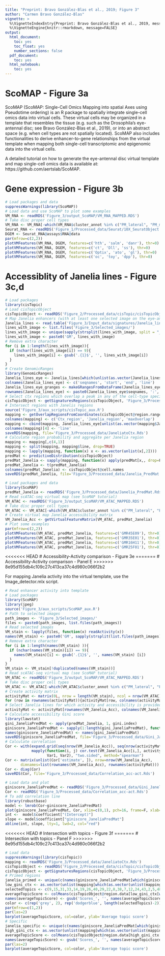 ```yaml
---
title: "Preprint: Bravo González-Blas et al., 2019; Figure 3"
author: "Carmen Bravo González-Blas"
vignette: >
  %\VignetteIndexEntry{Preprint: Bravo González-Blas et al., 2019, message=FALSE}
  %\VignetteEngine{knitr::rmarkdown, message=FALSE}
output: 
  html_document:
    toc: yes
    toc_float: yes
    number_sections: false
  pdf_document:
    toc: yes
  html_notebook:
    toc: yes
---
```


# ScoMAP - Figure 3a

ScoMAP (ScoMAP: Single-Cell Omics Mapping into spatial Axes using Pseudotime ordering) is an R package to spatially integrate single-cell omics data into virtual cells. These virtual cells may be organized in a template that resembles the tissue (e.g. such as the Drosophila’s eye-antennal disc; see Bravo González-Blas et al., 2019), or into an abstract space (e.g. when cell types are not spatially located). ScoMAP also includes functionalities to derive enhancer-to-gene relationships from the virtual template when mapping both single-cell transcriptomic and epigenomic data into the virtual cells.

A detailed tutorial on how to generate the eye-antennal disc virtual template and map single-cell omics data is available at: https://github.com/aertslab/ScoMAP.

# Gene expression - Figure 3b

```r
# Load packages and data
suppressWarnings(library(ScoMAP))
# Load data and use ScoMAP to plot some examples
VM_RNA <- readRDS('Figure_3/output_ScoMAP/VM_RNA_MAPPED.RDS')
# Take disc proper cell types
VM_RNA <- VM_RNA[-which(VM_RNA$cluster_annot %in% c("PM_lateral", "PM_medial", "twi_cells", "Hemocytes", "Glia")),]
Seurat_RNA <- readRDS('Figure_1/Processed_data/Seurat/10X_SeuratObject.Rds')
DGEM <- Seurat_RNA@assays$RNA@data
par(mfrow=c(2,2))
plotVMFeatures(VM_RNA, DGEM, features=c('hth', 'salm', 'danr'), thr=0)
plotVMFeatures(VM_RNA, DGEM, features=c('ct', 'Dll', 'ss'), thr=0)
plotVMFeatures(VM_RNA, DGEM, features=c('Optix', 'ato', 'gl'), thr=0)
plotVMFeatures(VM_RNA, DGEM, features=c('oc', 'toy', 'dpp'), thr=0)
```

# Accessiblity of Janelia lines - Figure 3c,d

```r
# Load packages
library(cisTopic)
# Load cisTopicObject
cisTopicObject <- readRDS('Figure_2/Processed_data/cisTopic/cisTopicObject.Rds')
# Map Janelia enhancers (with at least one selected image on the eye-antennal disc) to ctx regions
Janelia_lines <- read.table('Figure_3/Input_data/signatures/Janelia_lines_dm6.bed') # Obtained from Janelia Flylight
lines_with_image <- list.files('Figure_3/Selected_images/')
lines_with_image <- unique(sapply(strsplit(lines_with_image, split = "__"), "[", 1))
lines_with_image <- paste0('GM', lines_with_image)
# Remove extra character
for (i in 1:length(lines_with_image)){
  if (nchar(lines_with_image[i]) == 9){
    lines_with_image[i] <- gsub('.{1}$', '', lines_with_image[i])
  }
}
# Create GenomicRanges
library(GenomicRanges)
Janelia_lines_eye <- Janelia_lines[which(unlist(as.vector(Janelia_lines[,4])) %in% lines_with_image),]
colnames(Janelia_lines_eye) <- c('seqnames', 'start', 'end', 'line')
Janelia_lines_eye_granges <- makeGRangesFromDataFrame(Janelia_lines_eye, keep.extra.columns=TRUE)
rownames(Janelia_lines_eye) <- paste0(Janelia_lines_eye$seqnames, ':', Janelia_lines_eye$start, '-', Janelia_lines_eye$end)
# Select ctx regions which overlap a peak in any of the cell-type specific pseudobulks
cisTopicObject <- getSignaturesRegions(cisTopicObject, 'Figure_3/Processed_data/AllSummitsPseudobulks_600bp.bed', 'aggr_regions')
# Intersect regions with Janelis regions
source('Figure_3/aux_scripts/cisTopic_aux.R')
mapping <- getOverlapRegionsFromCoordinates(cisTopicObject@region.ranges[cisTopicObject@signatures[['aggr_regions']],], Janelia_lines_eye_granges, minOverlap=0.4, overlapping=TRUE)
colnames(mapping) <- c('Ctx_region', 'Janelia_region', 'maxOverlap')
mapping <- cbind(mapping, Janelia_lines_eye[unlist(as.vector(mapping$Janelia_region)), 'line'])
colnames(mapping)[4] <- 'line'
saveRDS(mapping, file='Figure_3/Processed_data/JaneliatoCtx.Rds')
# Calculate region probability and aggregate per Janelia region
mapping <- mapping[,c(4,1)]
mapping <- split(mapping, mapping$line, drop=TRUE)
mapping <- lapply(mapping, function(x) x <- as.vector(unlist(x[,2])))
predMat <- predictiveDistribution(cisTopicObject)
predMat_Janelia <- sapply(mapping, function(x) apply(predMat[x,, drop=F], 2, sum))
predMat_Janelia <- t(predMat_Janelia)
colnames(predMat_Janelia) <- cisTopicObject@cell.names
saveRDS(predMat_Janelia, file='Figure_3/Processed_data/Janelia_PredMat.Rds')
```

```r
# Load packages and data
library(ScoMAP)
predMat_Janelia <- readRDS('Figure_3/Processed_data/Janelia_PredMat.Rds')
# Read scATAC-seq virtual map (see ScoMAP tutorial)
VM_ATAC <- readRDS('Figure_3/output_ScoMAP/VM_ATAC_MAPPED.RDS')
# Take disc proper cell types
VM_ATAC <- VM_ATAC[-which(VM_ATAC$cluster_annot %in% c("PM_lateral", "PM_medial", "twi_cells", "Hemocytes", "Glia")),]
# Create virtual map Janelia accessibility matrix
VM_Janelia_Acc <- getVirtualFeatureMatrix(VM_ATAC, predMat_Janelia)
# Plot some examples
par(mfrow=c(2,2))
plotVMFeatures(VM_ATAC, predMat_Janelia, features=c('GMR45E09'), thr=0)
plotVMFeatures(VM_ATAC, predMat_Janelia, features=c('GMR35E01'), thr=0)
plotVMFeatures(VM_ATAC, predMat_Janelia, features=c('GMR16H11'), thr=0)
plotVMFeatures(VM_ATAC, predMat_Janelia, features=c('GMR25F01'), thr=0)
```

<<<<<<< HEAD
# Accessibility-Activity comparison - Figure 3e
=======
# Accessibility-Activity comparison - Panel E
>>>>>>> 8e95d155db4c109c27c413ca37c4d980c066f2b2

For mapping Janelia activity into the virtual template, use the Image_detector.mlx script.

```r
# Read enhancer activity into template
# Load packages
library(ScoMAP)
library(jpeg)
source('Figure_3/aux_scripts/ScoMAP_aux.R')
# Path to selected images
path_images <- 'Figure_3/Selected_images/'
files <- paste0(path_images, list.files(path_images))
# Read selected images
VM_stain <- lapply(files, function(x) readActivity(x))
names(VM_stain) <- paste0('GM', sapply(strsplit(list.files(path_images), split = "__"), "[", 1))
# Remove extra character
for (i in 1:length(names(VM_stain) )){
  if (nchar(names(VM_stain)[i]) == 9){
    names(VM_stain)[i] <- gsub('.{1}$', '', names(VM_stain) [i])
  }
}
VM_stain <- VM_stain[!duplicated(names(VM_stain))]
# Read scATAC-seq virtual map (see ScoMAP tutorial)
VM_ATAC <- readRDS('Figure_3/output_ScoMAP/VM_ATAC_MAPPED.RDS')
# Take disc proper cell types
VM_ATAC <- VM_ATAC[-which(VM_ATAC$cluster_annot %in% c("PM_lateral", "PM_medial", "twi_cells", "Hemocytes", "Glia")),]
# Create activity matrix
activityMat <- matrix(0L, nrow = length(VM_stain), ncol = nrow(VM_ATAC), dimnames=list(names(VM_stain), rownames(VM_ATAC)))
for (row in rownames(activityMat)){activityMat[row, colnames(activityMat) %in% rownames(VM_stain[[row]])] <- 1}
# Select Janelia lines for which activity and accessibility is provided
activityMat <- activityMat[rownames(VM_Janelia_Acc), colnames(VM_Janelia_Acc)]
# Calculate accessibility Gini score
library(lawstat)
gini_JaneliaPredMat <- apply(predMat_Janelia, 1, gini.index)
giniscore_JaneliaPredMat <- sapply(1:length(gini_JaneliaPredMat), function (i) gini_JaneliaPredMat[[i]]$statistic)
names(giniscore_JaneliaPredMat) <- names(gini_JaneliaPredMat)
saveRDS(giniscore_JaneliaPredMat, file='Figure_3/Processed_data/Gini_Janelia_PredMat.Rds')
# Calculate correlation
Cor <- with(expand.grid(seq(nrow(VM_Janelia_Acc)), seq(nrow(activityMat))),
            mapply(function(i, j) cor.test(VM_Janelia_Acc[i,], activityMat[j,]),
                   Var1, Var2), "two.sided", method="spearman")
Cor <- matrix(unlist(Cor['estimate', ]), nrow=nrow(VM_Janelia_Acc),
       dimnames=list(rownames(VM_Janelia_Acc), rownames(activityMat)))
Cor <- diag(Cor)
saveRDS(Cor, file='Figure_3/Processed_data/Correlation_acc-act.Rds')
```

```r
# Load data and plot
giniscore_JaneliaPredMat <- readRDS('Figure_3/Processed_data/Gini_Janelia_PredMat.Rds')
Cor <- readRDS('Figure_3/Processed_data/Correlation_acc-act.Rds')
# To add correlation line
library(robustbase)
model <- lmrob(Cor~giniscore_JaneliaPredMat)
plot(giniscore_JaneliaPredMat, Cor, xlim=c(0,1), pch=16, frame=F, xlab='Accessibility gini score', ylab='Correlation accessibility-functionality')
int <-  model$coefficient["(Intercept)"]
slope <- model$coefficient["giniscore_JaneliaPredMat"]
abline(int, slope, lty=1, lwd=2, col="red")
```

<<<<<<< HEAD
# Intersection with topics - Figure 3f
=======
# Intersection with topics - Panel F
>>>>>>> 8e95d155db4c109c27c413ca37c4d980c066f2b2

```r
# Load data
suppressWarnings(library(cisTopic))
mapping <- readRDS('Figure_3/Processed_data/JaneliatoCtx.Rds')
cisTopicObject <- readRDS('Figure_2/Processed_data/cisTopic/cisTopicObject.Rds')
cisTopicObject <- getSignaturesRegions(cisTopicObject, 'Figure_3/Processed_data/AllSummitsPseudobulks_600bp.bed', 'aggr_regions')
# Primed regions
janelia_primed <- unique(c(names(giniscore_JaneliaPredMat[which(giniscore_JaneliaPredMat < 0.2)])))
low_gini_ctx <- as.vector(unlist(mapping[which(as.vector(unlist(mapping[,'line'])) %in% janelia_primed), 1]))
selectedTopics <- c(9,15,31,33,14,19,26,40,29,22,8,38,7,12,24,43,2,5,48)
averageTopicScore <- colMeans(cisTopicObject@region.data[low_gini_ctx[which(low_gini_ctx %in% cisTopicObject@signatures$aggr_regions)], grep('Topic', colnames(cisTopicObject@region.data))[selectedTopics]], na.rm=T)
names(averageTopicScore) <- gsub('Scores_', '', names(averageTopicScore))
color <- c(rep('grey', 2), rep('dodgerblue', length(selectedTopics)-2))
par(mfrow=c(1,2))
par(las=2)
barplot(averageTopicScore, col=color, ylab='Average topic score')
# Specific
janelia_specific <- unique(c(names(giniscore_JaneliaPredMat[which(giniscore_JaneliaPredMat > 0.4)])))
high_gini_ctx <- as.vector(unlist(mapping[which(as.vector(unlist(mapping[,'line'])) %in% janelia_specific), 1]))
averageTopicScore <- colMeans(cisTopicObject@region.data[high_gini_ctx[which(high_gini_ctx %in% cisTopicObject@signatures$aggr_regions)], grep('Topic', colnames(cisTopicObject@region.data))[selectedTopics]], na.rm=T)
names(averageTopicScore) <- gsub('Scores_', '', names(averageTopicScore))
par(las=2)
barplot(averageTopicScore, col=color, ylab='Average topic score')
```